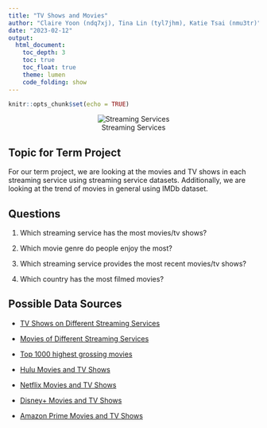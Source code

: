 ```yaml
---
title: "TV Shows and Movies"
author: "Claire Yoon (ndq7xj), Tina Lin (tyl7jhm), Katie Tsai (nmu3tr)"
date: "2023-02-12"
output: 
  html_document:
    toc_depth: 3
    toc: true
    toc_float: true
    theme: lumen
    code_folding: show
---
```


```r
knitr::opts_chunk$set(echo = TRUE)
```

<center> ![Streaming Services](/Users/lilactl/Downloads/Untitled design (2).png) </center>

## Topic for Term Project

For our term project, we are looking at the movies and TV shows in each streaming service using streaming service datasets. Additionally, we are looking at the trend of movies in general using IMDb dataset.

## Questions

1) Which streaming service has the most movies/tv shows?

2) Which movie genre do people enjoy the most?

3) Which streaming service provides the most recent movies/tv shows?

4) Which country has the most filmed movies?

## Possible Data Sources

* [TV Shows on Different Streaming Services](https://www.kaggle.com/datasets/ruchi798/tv-shows-on-netflix-prime-video-hulu-and-disney)

* [Movies of Different Streaming Services](https://www.kaggle.com/datasets/ruchi798/movies-on-netflix-prime-video-hulu-and-disney)

* [Top 1000 highest grossing movies](https://www.kaggle.com/datasets/sanjeetsinghnaik/top-1000-highest-grossing-movies)

* [Hulu Movies and TV Shows](https://www.kaggle.com/datasets/shivamb/hulu-movies-and-tv-shows)

* [Netflix Movies and TV Shows](https://www.kaggle.com/datasets/shivamb/netflix-shows )

* [Disney+ Movies and TV Shows](https://www.kaggle.com/datasets/shivamb/disney-movies-and-tv-shows )

* [Amazon Prime Movies and TV Shows](https://www.kaggle.com/datasets/shivamb/amazon-prime-movies-and-tv-shows )
